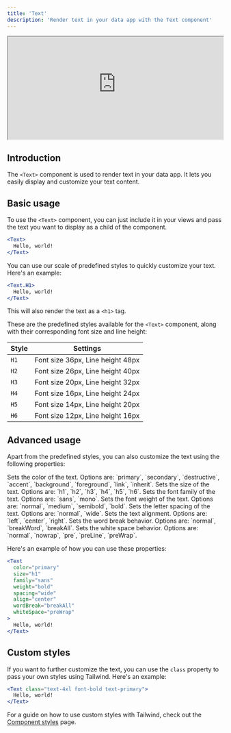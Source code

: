 ```yaml
---
title: 'Text'
description: 'Render text in your data app with the Text component'
---
```


<iframe class="rounded-xl" src="https://docs-charts-examples.fly.dev/components/text" width="100%" height="240"> </iframe>

## Introduction

The `<Text>` component is used to render text in your data app. It lets you easily display and customize your text content.

## Basic usage

To use the `<Text>` component, you can just include it in your views and pass the text you want to display as a child of the component.

```jsx
<Text>
  Hello, world!
</Text>
```

You can use our scale of predefined styles to quickly customize your text. Here's an example:

```jsx
<Text.H1>
  Hello, world!
</Text>
```

This will also render the text as a `<h1>` tag.

These are the predefined styles available for the `<Text>` component, along with their corresponding font size and line height:

| Style | Settings                               |
|-------|----------------------------------------|
| `H1`  | Font size 36px, Line height 48px       |
| `H2`  | Font size 26px, Line height 40px       |
| `H3`  | Font size 20px, Line height 32px       |
| `H4`  | Font size 16px, Line height 24px       |
| `H5`  | Font size 14px, Line height 20px       |
| `H6`  | Font size 12px, Line height 16px       |

## Advanced usage

Apart from the predefined styles, you can also customize the text using the following properties:

<ResponseField name="color" type="string">
  Sets the color of the text. Options are: `primary`, `secondary`, `destructive`, `accent`, `background`, `foreground`, `link`, `inherit`.
</ResponseField>
<ResponseField name="size" type="string">
  Sets the size of the text. Options are: `h1`, `h2`, `h3`, `h4`, `h5`, `h6`.
</ResponseField>
<ResponseField name="family" type="string">
  Sets the font family of the text. Options are: `sans`, `mono`.
</ResponseField>
<ResponseField name="weight" type="string">
  Sets the font weight of the text. Options are: `normal`, `medium`, `semibold`, `bold`.
</ResponseField>
<ResponseField name="spacing" type="string">
  Sets the letter spacing of the text. Options are: `normal`, `wide`.
</ResponseField>
<ResponseField name="align" type="string">
  Sets the text alignment. Options are: `left`, `center`, `right`.
</ResponseField>
<ResponseField name="wordBreak" type="string">
  Sets the word break behavior. Options are: `normal`, `breakWord`, `breakAll`.
</ResponseField>
<ResponseField name="whiteSpace" type="string">
  Sets the white space behavior. Options are: `normal`, `nowrap`, `pre`, `preLine`, `preWrap`.
</ResponseField>

Here's an example of how you can use these properties:

```jsx
<Text
  color="primary"
  size="h1"
  family="sans"
  weight="bold"
  spacing="wide"
  align="center"
  wordBreak="breakAll"
  whiteSpace="preWrap"
>
  Hello, world!
</Text>
```

## Custom styles

If you want to further customize the text, you can use the `class` property to pass your own styles using Tailwind. Here's an example:

```jsx
<Text class="text-4xl font-bold text-primary">
  Hello, world!
</Text>
```

For a guide on how to use custom styles with Tailwind, check out the [Component styles](/views/customization/component-styles) page.
